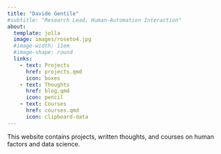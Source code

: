 ```yaml
---
title: "Davide Gentile"
#subtitle: "Research Lead, Human-Automation Interaction"
about:
  template: jolla
  image: images/roseto4.jpg
  #image-width: 11em
  #image-shape: round
  links:
    - text: Projects
      href: projects.qmd
      icon: boxes
    - text: Thoughts
      href: blog.qmd
      icon: pencil
    - text: Courses
      href: courses.qmd
      icon: clipboard-data
---
```


This website contains projects, written thoughts, and courses on human factors and data science.
